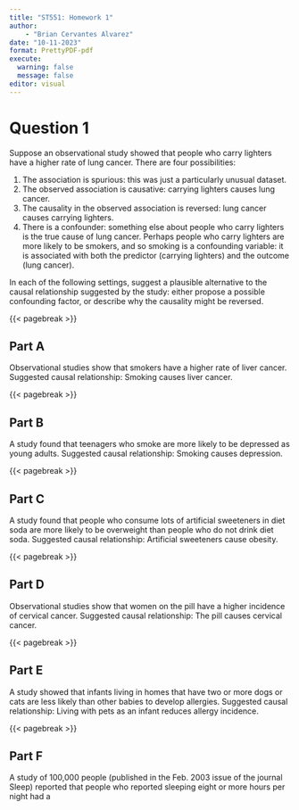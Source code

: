```yaml
---
title: "ST551: Homework 1"
author: 
    - "Brian Cervantes Alvarez"
date: "10-11-2023"
format: PrettyPDF-pdf
execute: 
  warning: false
  message: false
editor: visual
---
```


# Question 1

Suppose an observational study showed that people who carry lighters
have a higher rate of lung cancer. There are four possibilities:

  1. The association is spurious: this was just a particularly unusual dataset.
  2. The observed association is causative: carrying lighters causes lung cancer.
  3. The causality in the observed association is reversed: lung cancer causes carrying lighters.
  4. There is a confounder: something else about people who carry lighters is the true cause of lung cancer. Perhaps people who carry lighters are more likely to be smokers, and so smoking is a confounding variable: it is associated with both the predictor (carrying lighters) and the outcome (lung cancer).

In each of the following settings, suggest a plausible alternative to the causal
relationship suggested by the study: either propose a possible confounding factor, or
describe why the causality might be reversed.

{{< pagebreak >}}

## Part A

Observational studies show that smokers have a higher rate of liver cancer.
Suggested causal relationship: Smoking causes liver cancer.



{{< pagebreak >}}

## Part B

A study found that teenagers who smoke are more likely to be depressed as
young adults. Suggested causal relationship: Smoking causes depression.



{{< pagebreak >}}

## Part C

A study found that people who consume lots of artificial sweeteners in diet soda
are more likely to be overweight than people who do not drink diet soda.
Suggested causal relationship: Artificial sweeteners cause obesity.



{{< pagebreak >}}

## Part D

Observational studies show that women on the pill have a higher incidence of
cervical cancer. Suggested causal relationship: The pill causes cervical cancer.


{{< pagebreak >}}

## Part E

A study showed that infants living in homes that have two or more dogs or cats
are less likely than other babies to develop allergies. Suggested causal
relationship: Living with pets as an infant reduces allergy incidence.


{{< pagebreak >}}


## Part F

A study of 100,000 people (published in the Feb. 2003 issue of the journal Sleep)
reported that people who reported sleeping eight or more hours per night had a





